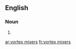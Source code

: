 ==English==

===Noun===
{{head|en|noun plural form}}

# {{plural of|vortex mixer|lang=en}}

[[ar:vortex mixers]]
[[fr:vortex mixers]]